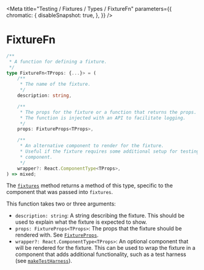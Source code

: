 
<Meta
    title="Testing / Fixtures / Types / FixtureFn"
    parameters={{
        chromatic: {
            disableSnapshot: true,
        },
    }}
/>

# FixtureFn

```ts
/**
 * A function for defining a fixture.
 */
type FixtureFn<TProps: {...}> = (
    /**
     * The name of the fixture.
     */
    description: string,

    /**
     * The props for the fixture or a function that returns the props.
     * The function is injected with an API to facilitate logging.
     */
    props: FixtureProps<TProps>,

    /**
     * An alternative component to render for the fixture.
     * Useful if the fixture requires some additional setup for testing the
     * component.
     */
    wrapper?: React.ComponentType<TProps>,
) => mixed;

```

The [`fixtures`](/docs/testing-fixtures-exports-fixtures--page) method returns a method of this type, specific to the component that was passed into `fixtures`.

This function takes two or three arguments:

- `description: string`: A string describing the fixture. This should be used to explain what the fixture is expected to show.
- `props: FixtureProps<TProps>`: The props that the fixture should be rendered with. See [`FixtureProps`](/docs/testing-fixtures-types-fixtureprops--page).
- `wrapper?: React.ComponentType<TProps>`: An optional component that will be rendered for the fixture. This can be used to wrap the fixture in a component that adds additional functionality, such as a test harness (see [`makeTestHarness`](/docs/testing-test-harness-exports-maketestharness--page)).
